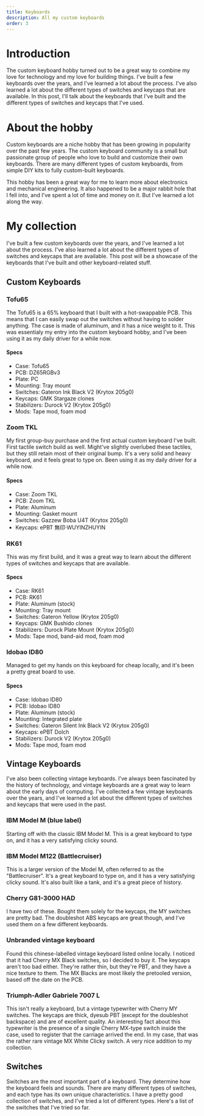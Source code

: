 ```yaml
---
title: Keyboards
description: All my custom keyboards
order: 3
---
```


# Introduction

The custom keyboard hobby turned out to be a great way to combine my love for technology and my love for building things. I've built a few keyboards over the years, and I've learned a lot about the process. I've also learned a lot about the different types of switches and keycaps that are available. In this post, I'll talk about the keyboards that I've built and the different types of switches and keycaps that I've used.

# About the hobby

Custom keyboards are a niche hobby that has been growing in popularity over the past few years. The custom keyboard community is a small but passionate group of people who love to build and customize their own keyboards. There are many different types of custom keyboards, from simple DIY kits to fully custom-built keyboards.

This hobby has been a great way for me to learn more about electronics and mechanical engineering. It also happened to be a major rabbit hole that I fell into, and I've spent a lot of time and money on it. But I've learned a lot along the way.

# My collection

I've built a few custom keyboards over the years, and I've learned a lot about the process. I've also learned a lot about the different types of switches and keycaps that are available. This post will be a showcase of the keyboards that I've built and other keyboard-related stuff.

## Custom Keyboards

### Tofu65

The Tofu65 is a 65% keyboard that I built with a hot-swappable PCB. This means that I can easily swap out the switches without having to solder anything. The case is made of aluminum, and it has a nice weight to it. This was essentialy my entry into the custom keyboard hobby, and I've been using it as my daily driver for a while now.

#### Specs

-   Case: Tofu65
-   PCB: DZ65RGBv3
-   Plate: PC
-   Mounting: Tray mount
-   Switches: Gateron Ink Black V2 (Krytox 205g0)
-   Keycaps: GMK Stargaze clones
-   Stabilizers: Durock V2 (Krytox 205g0)
-   Mods: Tape mod, foam mod

### Zoom TKL

My first group-buy purchase and the first actual custom keyboard I've built. First tactile switch build as well. Might've slightly overlubed these tactiles, but they still retain most of their original bump. It's a very solid and heavy keyboard, and it feels great to type on. Been using it as my daily driver for a while now.

#### Specs

-   Case: Zoom TKL
-   PCB: Zoom TKL
-   Plate: Aluminum
-   Mounting: Gasket mount
-   Switches: Gazzew Boba U4T (Krytox 205g0)
-   Keycaps: ePBT 無印·WUYINZHUYIN

### RK61

This was my first build, and it was a great way to learn about the different types of switches and keycaps that are available.

#### Specs

-   Case: RK61
-   PCB: RK61
-   Plate: Aluminum (stock)
-   Mounting: Tray mount
-   Switches: Gateron Yellow (Krytox 205g0)
-   Keycaps: GMK Bushido clones
-   Stabilizers: Durock Plate Mount (Krytox 205g0)
-   Mods: Tape mod, band-aid mod, foam mod

### Idobao ID80

Managed to get my hands on this keyboard for cheap locally, and it's been a pretty great board to use.

#### Specs

-   Case: Idobao ID80
-   PCB: Idobao ID80
-   Plate: Aluminum (stock)
-   Mounting: Integrated plate
-   Switches: Gateron Silent Ink Black V2 (Krytox 205g0)
-   Keycaps: ePBT Dolch
-   Stabilizers: Durock V2 (Krytox 205g0)
-   Mods: Tape mod, foam mod

## Vintage Keyboards

I've also been collecting vintage keyboards. I've always been fascinated by the history of technology, and vintage keyboards are a great way to learn about the early days of computing. I've collected a few vintage keyboards over the years, and I've learned a lot about the different types of switches and keycaps that were used in the past.

### IBM Model M (blue label)

Starting off with the classic IBM Model M. This is a great keyboard to type on, and it has a very satisfying clicky sound.

### IBM Model M122 (Battlecruiser)

This is a larger version of the Model M, often referred to as the "Battlecruiser". It's a great keyboard to type on, and it has a very satisfying clicky sound. It's also built like a tank, and it's a great piece of history.

### Cherry G81-3000 HAD

I have two of these. Bought them solely for the keycaps, the MY switches are pretty bad. The doubleshot ABS keycaps are great though, and I've used them on a few different keyboards.

### Unbranded vintage keyboard

Found this chinese-labelled vintage keyboard listed online locally. I noticed that it had Cherry MX Black switches, so I decided to buy it. The keycaps aren't too bad either. They're rather thin, but they're PBT, and they have a nice texture to them. The MX Blacks are most likely the pretooled version, based off the date on the PCB.

### Triumph-Adler Gabriele 7007 L

This isn't really a keyboard, but a vintage typewriter with Cherry MY switches. The keycaps are thick, dyesub PBT (except for the doubleshot backspace) and are of excellent quality. An interesting fact about this typewriter is the presence of a single Cherry MX-type switch inside the case, used to register that the carriage arrived the end. In my case, that was the rather rare vintage MX White Clicky switch. A very nice addition to my collection.

## Switches

Switches are the most important part of a keyboard. They determine how the keyboard feels and sounds. There are many different types of switches, and each type has its own unique characteristics.
I have a pretty good collection of switches, and I've tried a lot of different types. Here's a list of the switches that I've tried so far.
